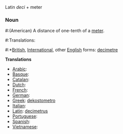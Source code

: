 Latin ''deci'' + meter

===Noun===

#:(American) A distance of one-tenth of a [[meter]].
#:Translations:
#:*[[British English|British]], [[International English|International]], other [[English]] forms: [[decimetre]]

'''Translations'''

*[[Arabic]]:
*[[Basque]]:
*[[Catalan]]:
*[[Dutch]]:
*[[French]]:
*[[German]]:
*[[Greek]]: [[dekostometro]]
*[[Italian]]:
*[[Latin]]: [[decimetrus]]
*[[Portuguese]]:
*[[Spanish]]:
*[[Vietnamese]]: